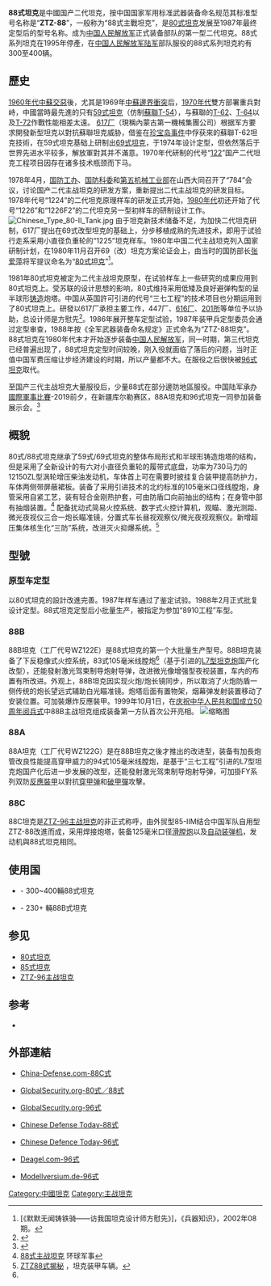 {{otheruses|88式}}
{{Infobox weapon
| is_vehicle = yes
| 圖片 = [[File:Type_88_tanks_01.jpg|300px]]
| 照片說明 = 解放軍88A式坦克<br>於2018年新疆[[庫爾勒市|庫爾勒市]]地區守軍國防展演
| 名稱 = ZTZ-88主战坦克 [[File:Flag_of_the_People's_Republic_of_China.svg|30px]]
| 類型 = 主战坦克
| 代號 = 
| 服役 = 1988
| 退役 = 
| 產地 = {{PRC}}
| 設計 = 617厂/201所
| 生產 = 内蒙古第一机械制造廠(617廠)
| 產量 = 300輛＋
| 造價 = 90万美元+
| 用戶 = {{PLA}}
| 衍生自 = [[80式坦克|80式坦克]]
| 乘員 = 4 人制
| 長度 = 9.328米，车体长6.325米
| 闊度 = 3.372米
| 高度 = 2.29米（至炮塔顶）
| 重量 = 38.5~39.5噸
| 裝甲 = 均质钢 ＋ 复合装甲
| 懸掛 = 扭力桿
| 主要 = [[L7線膛炮|105毫米口径線膛坦克炮]]<br />（弹药基数48发）
| 次要 = 7.62毫米同軸并列機槍<br/> 12.7毫米高射機槍
| 引擎 = 12150ZL 涡轮增压[[柴油机|柴油机]]
| 引擎馬力 = 730匹（537 千瓦）
| 平地時速 = 57 公里/小時
| 馬力/重量 = 18.5~19匹/噸
| 行動 = 430 公里 <br />附加外掛油箱後600 公里
}}

'''88式坦克'''是中國国产二代坦克，按中国国家军用标准武器装备命名规范其标准型号名称是“'''ZTZ-88'''”，一般称为“88式主戰坦克”，是[[80式坦克|80式坦克]]发展至1987年最终定型后的型号名称。成为[[中国人民解放军|中国人民解放军]]正式装备部队的第一型二代坦克。88式系列坦克在1995年停產，在[[中国人民解放军陆军|中国人民解放军陆军]]部队服役的88式系列坦克約有300至400辆。

== 歷史 ==
[[1960年代|1960年代]][[中蘇交惡|中蘇交惡]]後，尤其是1969年[[中蘇邊界衝突|中蘇邊界衝突]]后，[[1970年代|1970年代]]雙方部署重兵對峙，中國當時最先進的只有[[59式坦克|59式坦克]]（仿制[[蘇聯|蘇聯]][[T-54|T-54]]），与蘇聯的[[T-62|T-62]]、[[T-64|T-64]]以及[[T-72|T-72]]作戰性能相差太遠。
[[617厂|617厂]]（現稱內蒙古第一機械集團公司）根据军方要求開發新型坦克以對抗蘇聯坦克威胁，借鉴在[[珍宝岛事件|珍宝岛事件]]中俘获來的蘇聯T-62坦克技術，在59式坦克基础上研制出[[69式坦克|69式坦克]]，于1974年设计定型，但依然落后于世界先进水平较多，解放軍對其并不滿意。1970年代研制的代号“[[WZ-122中型坦克|122]]”国产二代坦克工程项目因存在诸多技术瓶颈而下马。

1978年4月，[[国防工办|国防工办]]、[[国防科委|国防科委]]和[[第五机械工业部|第五机械工业部]]在山西大同召开了“784”会议，讨论国产二代主战坦克的研发方案，重新提出二代主战坦克的研发目标。
1978年代号“1224”的二代坦克原理样车的研发正式开始，[[1980年代|1980年代]]初还开始了代号“1226”和“1226F2”的二代坦克另一型初样车的研制设计工作。
[[File:Chinese_Type_80-ІІ_Tank.jpg|upright]]
由于坦克新技术储备不足，为加快二代坦克研制，617厂提出在69式改型坦克的基础上，分步移植成熟的先进技术，即用于试验行走系采用小直径负重轮的“1225”坦克样车。1980年中国二代主战坦克列入国家研制计划，在1980年11月召开69（改）坦克方案论证会上，由当时的国防部长[[张爱萍|张爱萍]]将军提议命名为“[[80式坦克|80式坦克]]”<ref name="访方慰先">[《默默无闻铸铁骑——访我国坦克设计师方慰先》]，《兵器知识》，2002年08期。</ref>。

1981年80式坦克被定为二代主战坦克原型，在试验样车上一些研究的成果应用到80式坦克上。受苏联的设计思想的影响，80式维持采用低矮及良好避弹构型的呈半球形[[铸造|铸造]]炮塔。中国从英国許可引进的代号“三七工程”的技术项目也分期运用到了80式坦克上。研發以617厂承担主要工作，447厂、[[国营第六一六厂|616厂]]、[[中國北方車輛研究所|201所]]等单位予以协助，总设计师是方慰先<ref>{{Cite web |url=http://www.mdc.idv.tw/mdc/army/ct80-88.htm |title=mdc.idv.tw-88式坦克 |access-date=2008-06-19 |archive-url=https://web.archive.org/web/20080616200051/http://www.mdc.idv.tw/mdc/army/ct80-88.htm |archive-date=2008-06-16 |dead-url=no }}</ref>。1986年展开整车定型试验，1987年装甲兵定型委员会通过定型审查，1988年按《全军武器装备命名规定》正式命名为“ZTZ-88坦克”。
88式坦克在1980年代末才开始逐步装备[[中国人民解放军|中国人民解放军]]，同一时期，第三代坦克已经普遍出现了，88式坦克定型时间较晚，刚入役就面临了落后的问题，当时正值中国军费压缩让步经济建设的时期，所以产量都不大。在服役之后很快被[[96式坦克|96式坦克]]取代。

至国产三代主战坦克大量服役后，少量88式在部分邊防地區服役。中国陆军承办[[國際軍事比賽|國際軍事比賽]]-2019前夕，在新疆库尔勒赛区，88A坦克和96式坦克一同參加装备展示会。<ref>{{Cite web |url=http://www.kankanews.com/a/2019-08-01/0038942995.shtml?appid=531789 |title=東方衛視-新疆库尔勒，中国陆军展示现役主力装备 |accessdate=2019-08-05 |archive-date=2019-09-18 |archive-url=https://web.archive.org/web/20190918223121/http://www.kankanews.com/a/2019-08-01/0038942995.shtml?appid=531789 |dead-url=no }}</ref>

== 概貌 ==
80式/88式坦克继承了59式/69式坦克的整体布局形式和半球形铸造炮塔的结构，但是采用了全新设计的有六对小直径负重轮的履带式底盘，功率为730马力的12150ZL型涡轮增压柴油发动机，车体首上可在需要时披挂复合装甲提高防护力，车体两侧带屏蔽裙板。装备了采用引进技术的北约标准的105毫米口径线膛炮，身管采用自紧工艺，装有轻合金刚热护套，可由防盾口向前抽出的结构；在身管中部有抽烟装置。<ref name="88式坦克">[http://weapon.huanqiu.com/ztz_88_type 88式主战坦克] {{Wayback|url=http://weapon.huanqiu.com/ztz_88_type |date=20180115125018 }}环球军事</ref> 配备扰动式简易火控系统、数字式火控计算机，观瞄、激光测距、微光夜视仪三合一炮长瞄准镜，分置式车长昼视观察仪/微光夜视观察仪。新增超压集体核生化“三防”系统，改进灭火抑爆系统。<ref name="88式揭秘">[http://military.china.com/zh_cn/critical3/27/20051222/12968720.html ZTZ88式揭秘] {{Wayback|url=http://military.china.com/zh_cn/critical3/27/20051222/12968720.html |date=20150402161112 }}，坦克装甲车辆。</ref>

== 型號 ==
=== 原型车定型 ===
{{main|80式坦克}}
以80式坦克的設計改進完善。1987年样车通过了鉴定试验。1988年2月正式批复设计定型。88式坦克定型后小批量生产，被指定为参加“8910工程”车型。

=== 88B ===
88B坦克（工厂代号WZ122E）是88式坦克的第一个大批量生产型号。88B坦克装备了下反稳像式火控系统，83式105毫米线膛炮<ref name="88式坦克" />（基于引进的[[L7线膛炮|L7型坦克炮]]国产化改型），还能發射激光驾束制导炮射导弹，改进微光像增强型夜视装置，车内的布置有所改进。外观上，88B坦克因实现火炮/炮长镜同步，所以取消了火炮防盾一侧传统的炮长望远式辅助白光瞄准镜。炮塔后面有置物架，烟幕弹发射装置移动了安装位置。可加裝爆炸反應裝甲。1999年10月1日，在[[首都各界庆祝中华人民共和国成立50周年大会|庆祝中华人民共和国成立50周年阅兵式]]中88B主战坦克组成装备第一方队首次公开亮相。
[[File:Type_88A_main_battle_tank.jpg|缩略图]] 
=== 88A ===                                                  
88A坦克（工厂代号WZ122G）是在88B坦克之後才推出的改进型，装备有加長炮管改良性能提高穿甲威力的94式105毫米线膛炮，是基于“三七工程”引进的L7型坦克炮国产化后进一步发展的改型，还能發射激光驾束制导炮射导弹，可加掛FY系列双防[[反應裝甲|反應裝甲]]以對抗[[穿甲弹|穿甲弹]]和[[破甲彈|破甲彈]]攻擊。

=== 88C ===
88C坦克是[[ZTZ-96主战坦克|ZTZ-96主战坦克]]的非正式称呼，由外贸型85-IIM结合中国军队自用型ZTZ-88改進而成，采用焊接炮塔，裝备125毫米口径[[滑膛炮|滑膛炮]]以及[[自动装弹机|自动装弹机]]，发动机與88式坦克相同。

== 使用国 ==
* {{PRC}} - 300~400輛88式坦克
* {{MYA}} - 230+ 輛88B式坦克

== 参见 ==
{{戰車主題}}
* [[80式坦克|80式坦克]]
* [[85式坦克|85式坦克]]
* [[ZTZ-96主战坦克|ZTZ-96主战坦克]]

== 参考 ==
<div class="references-small">
<references />
*{{cite book|author=Alan K. Russell|authorlink= |coauthors= |title=Modern Battle Tanks and Support Vehicles |year=1997年 |publisher=Greenhill Military Manuals |location= |isbn=1-85367-258-0}}
</div>

== 外部連結 ==
*{{en}}[https://web.archive.org/web/20101117235110/http://china-defense.com/armor/type88c/88C01.html China-Defense.com-88C式]
*{{en}}[http://www.globalsecurity.org/military/world/china/type-80.htm GlobalSecurity.org-80式／88式]{{Wayback|url=http://www.globalsecurity.org/military/world/china/type-80.htm |date=20121021014016 }}
*{{en}}[http://www.globalsecurity.org/military/world/china/type-96.htm GlobalSecurity.org-96式]{{Wayback|url=http://www.globalsecurity.org/military/world/china/type-96.htm |date=20070712235653 }}
*{{en}}[https://web.archive.org/web/20100607130435/http://www.sinodefence.com/army/tank/type88.asp Chinese Defense Today-88式]
*{{en}}[https://web.archive.org/web/20070629210025/http://www.sinodefence.com/army/tank/type96.asp Chinese Defence Today-96式]
*{{en}}[http://www.deagel.com/pandora/type-96_pm00285001.aspx Deagel.com-96式]{{Wayback|url=http://www.deagel.com/pandora/type-96_pm00285001.aspx |date=20060908190313 }}
*{{de}}[http://www.modellversium.de/galerie/artikel.php?id=1344 Modellversium.de-96式]{{Wayback|url=http://www.modellversium.de/galerie/artikel.php?id=1344 |date=20070928081018 }}

{{Commonscat|Type 88 tanks|80/88式坦克}}
{{中國歷代主戰坦克}}
{{中华人民共和国的坦克与装甲车}}
{{主战坦克}}
[[Category:中國坦克|Category:中國坦克]]
[[Category:主战坦克|Category:主战坦克]]